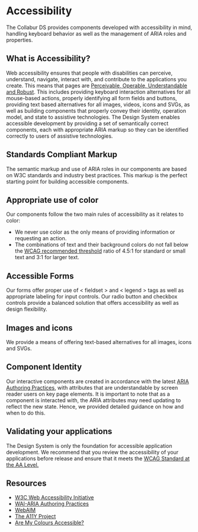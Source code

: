 
<Layout currentPath={pagePath(props.location)}>
<SEO title="Collabur DS | Design Language | Guidelines | Accessibility " />
<div class="docs">

  # Accessibility

  <div class="docs-subtitle">
    The Collabur DS provides components developed with accessibility in mind, handling keyboard behavior as well as the management of ARIA roles and properties.
  </div>

  ## What is Accessibility?
  Web accessibility ensures that people with disabilities can perceive, understand, navigate, interact with, and contribute to the applications you create. This means that pages are <a href="https://www.w3.org/TR/WCAG20" target="_blank">Perceivable, Operable, Understandable and Robust</a>. This includes providing keyboard interaction alternatives for all mouse-based actions, properly identifying all form fields and buttons, providing text based alternatives for all images, videos, icons and SVGs, as well as building components that properly convey their identity, operation model, and state to assistive technologies.
  The Design System enables accessible development by providing a set of semantically correct components, each with appropriate ARIA markup so they can be identified correctly to users of assistive technologies.

  ## Standards Compliant Markup
  The semantic markup and use of ARIA roles in our components are based on W3C standards and industry best practices. This markup is the perfect starting point for building accessible components.

  ## Appropriate use of color
  Our components follow the two main rules of accessibility as it relates to color:

  * We never use color as the only means of providing information or requesting an action.
  * The combinations of text and their background colors do not fall below the [WCAG recommended threshold](https://www.w3.org/TR/UNDERSTANDING-WCAG20/visual-audio-contrast-contrast.html) ratio of 4.5:1 for standard or small text and 3:1 for larger text.


  ## Accessible Forms
  Our forms offer proper use of < fieldset > and < legend > tags as well as appropriate labeling for input controls. Our radio button and checkbox controls provide a balanced solution that offers accessibility as well as design flexibility.

  ## Images and icons
  We provide a means of offering text-based alternatives for all images, icons and SVGs.

  ## Component Identity
  Our interactive components are created in accordance with the latest <a href="http://w3c.github.io/aria-practices" target="_blank">ARIA Authoring Practices</a>, with attributes that are understandable by screen reader users on key page elements. It is important to note that as a component is interacted with, the ARIA attributes may need updating to reflect the new state. Hence, we provided detailed guidance on how and when to do this.

  ## Validating your applications
  The Design System is only the foundation for accessible application development. We recommend that you review the accessibility of your applications before release and ensure that it meets the <a href="https://www.w3.org/TR/WCAG20/#conformance" target="_blank">WCAG Standard at the AA Level.</a>

  ## Resources
  * [W3C Web Accessibility Initiative](https://www.w3.org/WAI)
  * [WAI-ARIA Authoring Practices](http://w3c.github.io/aria-practices)
  * [WebAIM](https://webaim.org/)
  * [The A11Y Project](https://a11yproject.com/)
  * [Are My Colours Accessible?](http://www.aremycoloursaccessible.com/)

</div>

</Layout>
